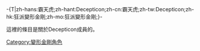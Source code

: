 -{T|zh-hans:霸天虎;zh-hant:Decepticon;zh-cn:霸天虎;zh-tw:Decepticon;zh-hk:狂派變形金剛;zh-mo:狂派變形金剛;}-
{{noteTA
| 1 = zh-hans:霸天虎;zh-hk:狂派變形金剛;zh-tw:Decepticon;
}}
{{Catnav|頁面分類|...|動畫影集|美國動畫|變形金剛}}
{{Catnav|頁面分類|...|電視劇|動畫影集|變形金剛}}

這裡的條目是關於Decepticon成員的。

[[Category:變形金剛角色|Category:變形金剛角色]]